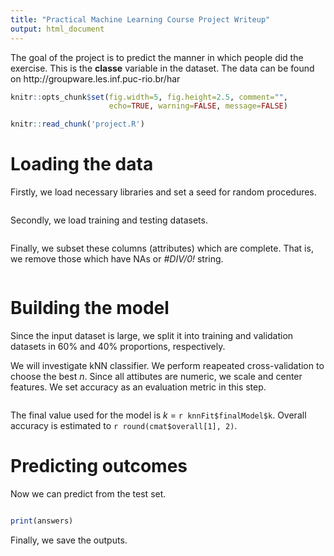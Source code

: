 ```yaml
---
title: "Practical Machine Learning Course Project Writeup"
output: html_document
---
```


The goal of the project is to predict the manner in which people did the exercise. This is the **classe** variable in the dataset. The data can be found on http://groupware.les.inf.puc-rio.br/har

```r
knitr::opts_chunk$set(fig.width=5, fig.height=2.5, comment="",
                      echo=TRUE, warning=FALSE, message=FALSE)
```
```r
knitr::read_chunk('project.R')
```

# Loading the data

Firstly, we load necessary libraries and set a seed for random procedures.

```r
```

Secondly, we load training and testing datasets.

```r
```

Finally, we subset these columns (attributes) which are complete. That is, we 
remove those which have NAs or *#DIV/0!* string.

```r
```

# Building the model

Since the input dataset is large, we split it into training and validation
datasets in 60% and 40% proportions, respectively.

We will investigate kNN classifier. We perform reapeated cross-validation to
choose the best *n*. Since all attibutes are numeric, we scale and center 
features. We set accuracy as an evaluation metric in this step.

```r
```

The final value used for the model is *k* = `r knnFit$finalModel$k`. Overall
accuracy is estimated to `r round(cmat$overall[1], 2)`.

# Predicting outcomes

Now we can predict from the test set.

```r
```
```r
print(answers)
```

Finally, we save the outputs.

```r
```
